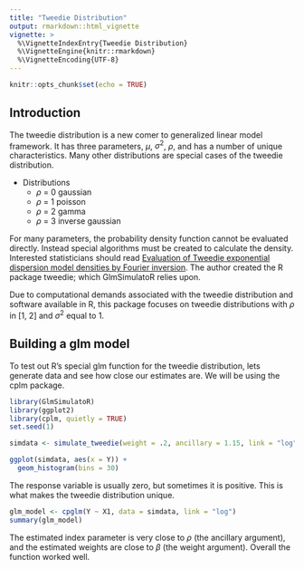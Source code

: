 ```yaml
---
title: "Tweedie Distribution"
output: rmarkdown::html_vignette
vignette: >
  %\VignetteIndexEntry{Tweedie Distribution}
  %\VignetteEngine{knitr::rmarkdown}
  %\VignetteEncoding{UTF-8}
---
```


```r
knitr::opts_chunk$set(echo = TRUE)
```

## Introduction

The tweedie distribution is a new comer to generalized linear model framework. It has three parameters, $\mu$, $\sigma^2$, $\rho$, and has a number of unique characteristics. Many other distributions are special cases of the tweedie distribution.

* Distributions
  + $\rho$ = 0 gaussian
  + $\rho$ = 1 poisson
  + $\rho$ = 2 gamma
  + $\rho$ = 3 inverse gaussian

For many parameters, the probability density function cannot be evaluated directly. Instead special algorithms must be created to calculate the density. Interested statisticians should read [Evaluation of Tweedie exponential dispersion model densities by Fourier inversion](http://citeseerx.ist.psu.edu/viewdoc/download?doi=10.1.1.449.2161&rep=rep1&type=pdf). The author created the R package tweedie; which GlmSimulatoR relies upon.

Due to computational demands associated with the tweedie distribution and software available in R, this package focuses on tweedie distributions with $\rho$ in [1, 2] and $\sigma^2$ equal to 1.

## Building a glm model

To test out R's special glm function for the tweedie distribution, lets generate data and see how close our estimates are. We will be using the cplm package.


```r
library(GlmSimulatoR)
library(ggplot2)
library(cplm, quietly = TRUE)
set.seed(1)

simdata <- simulate_tweedie(weight = .2, ancillary = 1.15, link = "log")

ggplot(simdata, aes(x = Y)) +
  geom_histogram(bins = 30)
```

The response variable is usually zero, but sometimes it is positive. This is what makes the tweedie distribution unique.

```r
glm_model <- cpglm(Y ~ X1, data = simdata, link = "log")
summary(glm_model)
```

The estimated index parameter is very close to $\rho$ (the ancillary argument), and the estimated weights are close to $\beta$ (the weight argument). Overall the function worked well.
